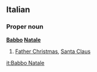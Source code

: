 ==Italian==
===Proper noun===
'''[[Babbo]] [[Natale]]'''
# [[Father Christmas]], [[Santa Claus]]

[[it:Babbo Natale]]